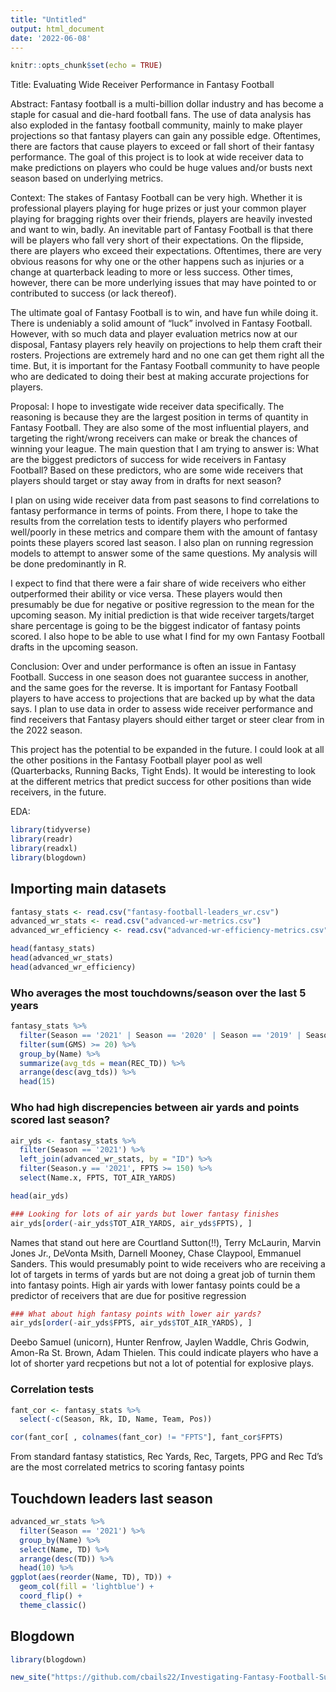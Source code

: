 ```yaml
---
title: "Untitled"
output: html_document
date: '2022-06-08'
---
```


```r
knitr::opts_chunk$set(echo = TRUE)
```

Title: Evaluating Wide Receiver Performance in Fantasy Football

Abstract: 
Fantasy football is a multi-billion dollar industry and has become a staple for casual and die-hard football fans. The use of data analysis has also exploded in the fantasy football community, mainly to make player projections so that fantasy players can gain any possible edge. Oftentimes, there are factors that cause players to exceed or fall short of their fantasy performance. The goal of this project is to look at wide receiver data to make predictions on players who could be huge values and/or busts next season based on underlying metrics. 

Context:
The stakes of Fantasy Football can be very high. Whether it is professional players playing for huge prizes or just your common player playing for bragging rights over their friends, players are heavily invested and want to win, badly. An inevitable part of Fantasy Football is that there will be players who fall very short of their expectations. On the flipside, there are players who exceed their expectations. Oftentimes, there are very obvious reasons for why one or the other happens such as injuries or a change at quarterback leading to more or less success. Other times, however, there can be more underlying issues that may have pointed to or contributed to success (or lack thereof).

The ultimate goal of Fantasy Football is to win, and have fun while doing it. There is undeniably a solid amount of “luck” involved in Fantasy Football. However, with so much data and player evaluation metrics now at our disposal, Fantasy players rely heavily on projections to help them craft their rosters. Projections are extremely hard and no one can get them right all the time. But, it is important for the Fantasy Football community to have people who are dedicated to doing their best at making accurate projections for players. 

Proposal:
I hope to investigate wide receiver data specifically. The reasoning is because they are the largest position in terms of quantity in Fantasy Football. They are also some of the most influential players, and targeting the right/wrong receivers can make or break the chances of winning your league. The main question that I am trying to answer is: What are the biggest predictors of success for wide receivers in Fantasy Football? Based on these predictors, who are some wide receivers that players should target or stay away from in drafts for next season?

I plan on using wide receiver data from past seasons to find correlations to fantasy performance in terms of points. From there, I hope to take the results from the correlation tests to identify players who performed well/poorly in these metrics and compare them with the amount of fantasy points these players scored last season. I also plan on running regression models to attempt to answer some of the same questions. My analysis will be done predominantly in R. 

I expect to find that there were a fair share of wide receivers who either outperformed their ability or vice versa. These players would then presumably be due for negative or positive regression to the mean for the upcoming season. My initial prediction is that wide receiver targets/target share percentage is going to be the biggest indicator of fantasy points scored. I also hope to be able to use what I find for my own Fantasy Football drafts in the upcoming season. 

Conclusion:
Over and under performance is often an issue in Fantasy Football. Success in one season does not guarantee success in another, and the same goes for the reverse. It is important for Fantasy Football players to have access to projections that are backed up by what the data says. I plan to use data in order to assess wide receiver performance and find receivers that Fantasy players should either target or steer clear from in the 2022 season. 

This project has the potential to be expanded in the future. I could look at all the other positions in the Fantasy Football player pool as well (Quarterbacks, Running Backs, Tight Ends). It would be interesting to look at the different metrics that predict success for other positions than wide receivers, in the future. 


EDA:

```r
library(tidyverse)
library(readr)
library(readxl)
library(blogdown)
```

## Importing main datasets

```r
fantasy_stats <- read.csv("fantasy-football-leaders_wr.csv")
advanced_wr_stats <- read.csv("advanced-wr-metrics.csv")
advanced_wr_efficiency <- read.csv("advanced-wr-efficiency-metrics.csv")
```

```r
head(fantasy_stats)
head(advanced_wr_stats)
head(advanced_wr_efficiency)
```

### Who averages the most touchdowns/season over the last 5 years

```r
fantasy_stats %>%
  filter(Season == '2021' | Season == '2020' | Season == '2019' | Season == '2018' | Season == '2017') %>%
  filter(sum(GMS) >= 20) %>%
  group_by(Name) %>%
  summarize(avg_tds = mean(REC_TD)) %>%
  arrange(desc(avg_tds)) %>%
  head(15)
```

### Who had high discrepencies between air yards and points scored last season?

```r
air_yds <- fantasy_stats %>%
  filter(Season == '2021') %>%
  left_join(advanced_wr_stats, by = "ID") %>%
  filter(Season.y == '2021', FPTS >= 150) %>%
  select(Name.x, FPTS, TOT_AIR_YARDS)

head(air_yds)
```


```r
### Looking for lots of air yards but lower fantasy finishes
air_yds[order(-air_yds$TOT_AIR_YARDS, air_yds$FPTS), ]
```

Names that stand out here are Courtland Sutton(!!), Terry McLaurin, Marvin Jones Jr., DeVonta Msith, Darnell Mooney, Chase Claypool, Emmanuel Sanders. This would presumably point to wide receivers who are receiving a lot of targets in terms of yards but are not doing a great job of turnin them into fantasy points. High air yards with lower fantasy points could be a predictor of receivers that are due for positive regression

```r
### What about high fantasy points with lower air yards?
air_yds[order(-air_yds$FPTS, air_yds$TOT_AIR_YARDS), ]
```

Deebo Samuel (unicorn), Hunter Renfrow, Jaylen Waddle, Chris Godwin, Amon-Ra St. Brown, Adam Thielen. This could indicate players who have a lot of shorter yard recpetions but not a lot of potential for explosive plays.

### Correlation tests

```r
fant_cor <- fantasy_stats %>%
  select(-c(Season, Rk, ID, Name, Team, Pos))
```

```r
cor(fant_cor[ , colnames(fant_cor) != "FPTS"], fant_cor$FPTS)
```

From standard fantasy statistics, Rec Yards, Rec, Targets, PPG and Rec Td's are the most correlated metrics to scoring fantasy points

## Touchdown leaders last season

```r
advanced_wr_stats %>%
  filter(Season == '2021') %>%
  group_by(Name) %>%
  select(Name, TD) %>%
  arrange(desc(TD)) %>%
  head(10) %>%
ggplot(aes(reorder(Name, TD), TD)) +
  geom_col(fill = 'lightblue') + 
  coord_flip() +
  theme_classic()
```

## Blogdown

```r
library(blogdown)
```

```r
new_site("https://github.com/cbails22/Investigating-Fantasy-Football-Success-For-Wide-Receivers")
```

